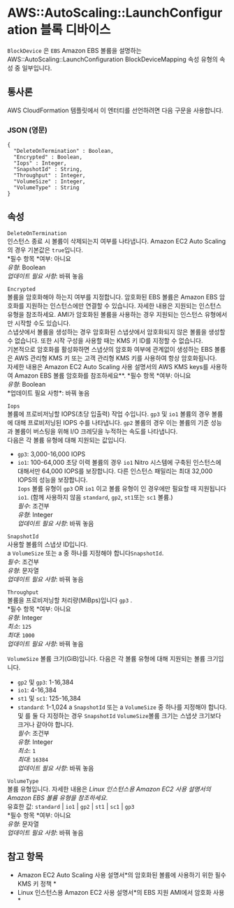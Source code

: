 # AWS::AutoScaling::LaunchConfiguration 블록 디바이스

`BlockDevice` 은 `EBS` Amazon EBS 볼륨을 설명하는 AWS::AutoScaling::LaunchConfiguration BlockDeviceMapping 속성 유형의 속성 중 일부입니다.

## 통사론

AWS CloudFormation 템플릿에서 이 엔터티를 선언하려면 다음 구문을 사용합니다.

### JSON (영문)

```
{
  "DeleteOnTermination" : Boolean,
  "Encrypted" : Boolean,
  "Iops" : Integer,
  "SnapshotId" : String,
  "Throughput" : Integer,
  "VolumeSize" : Integer,
  "VolumeType" : String
}
```

## 속성

`DeleteOnTermination`  
인스턴스 종료 시 볼륨이 삭제되는지 여부를 나타냅니다. Amazon EC2 Auto Scaling의 경우 기본값은 `true`입니다.  
*필수 항목 *여부: 아니요  
_유형_: Boolean  
_업데이트 필요 사항_: 바꿔 놓음

`Encrypted`  
볼륨을 암호화해야 하는지 여부를 지정합니다. 암호화된 EBS 볼륨은 Amazon EBS 암호화를 지원하는 인스턴스에만 연결할 수 있습니다. 자세한 내용은 지원되는 인스턴스 유형을 참조하세요. AMI가 암호화된 볼륨을 사용하는 경우 지원되는 인스턴스 유형에서만 시작할 수도 있습니다.  
스냅샷에서 볼륨을 생성하는 경우 암호화된 스냅샷에서 암호화되지 않은 볼륨을 생성할 수 없습니다. 또한 시작 구성을 사용할 때는 KMS 키 ID를 지정할 수 없습니다.  
기본적으로 암호화를 활성화하면 스냅샷의 암호화 여부에 관계없이 생성하는 EBS 볼륨은 AWS 관리형 KMS 키 또는 고객 관리형 KMS 키를 사용하여 항상 암호화됩니다.  
자세한 내용은 Amazon EC2 Auto Scaling 사용 설명서의 AWS KMS keys를 사용하여 Amazon EBS 볼륨 암호화를 참조하세요\**.
*필수 항목 *여부: 아니요  
*유형*: Boolean  
*업데이트 필요 사항\*: 바꿔 놓음

`Iops`  
볼륨에 프로비저닝할 IOPS(초당 입출력) 작업 수입니다. `gp3` 및 `io1` 볼륨의 경우 볼륨에 대해 프로비저닝된 IOPS 수를 나타냅니다. `gp2` 볼륨의 경우 이는 볼륨의 기준 성능과 볼륨이 버스팅을 위해 I/O 크레딧을 누적하는 속도를 나타냅니다.  
다음은 각 볼륨 유형에 대해 지원되는 값입니다.

- `gp3`: 3,000-16,000 IOPS
- `io1`: 100-64,000 초당 이력
  볼륨의 경우 `io1` Nitro 시스템에 구축된 인스턴스에 대해서만 64,000 IOPS를 보장합니다. 다른 인스턴스 패밀리는 최대 32,000 IOPS의 성능을 보장합니다.  
   `Iops` 볼륨 유형이 `gp3` OR `io1` 이고 볼륨 유형이 인 경우에만 필요할 때 지원됩니다`io1`. (함께 사용하지 않음 `standard`, `gp2`, `st1`또는 `sc1` 볼륨.)  
  _필수_: 조건부  
  _유형_: Integer  
  _업데이트 필요 사항_: 바꿔 놓음

`SnapshotId`  
사용할 볼륨의 스냅샷 ID입니다.  
a `VolumeSize` 또는 a 중 하나를 지정해야 합니다`SnapshotId`.  
_필수_: 조건부  
_유형_: 문자열  
_업데이트 필요 사항_: 바꿔 놓음

`Throughput`  
볼륨을 프로비저닝할 처리량(MiBps)입니다 `gp3` .  
*필수 항목 *여부: 아니요  
_유형_: Integer  
_최소_: `125`  
_최대_: `1000`  
_업데이트 필요 사항_: 바꿔 놓음

`VolumeSize` 볼륨 크기(GiB)입니다. 다음은 각 볼륨 유형에 대해 지원되는 볼륨 크기입니다.

- `gp2` 및 `gp3`: 1-16,384
- `io1`: 4-16,384
- `st1` 및 `sc1`: 125-16,384
- `standard`: 1-1,024
  a `SnapshotId` 또는 a `VolumeSize` 중 하나를 지정해야 합니다. 및 를 둘 다 지정하는 경우 `SnapshotId` `VolumeSize`볼륨 크기는 스냅샷 크기보다 크거나 같아야 합니다.  
  _필수_: 조건부  
  _유형_: Integer  
  _최소_: `1`  
  _최대_: `16384`  
  _업데이트 필요 사항_: 바꿔 놓음

`VolumeType`  
볼륨 유형입니다. 자세한 내용은 _Linux 인스턴스용 Amazon EC2 사용 설명서의 Amazon EBS 볼륨 유형을 참조하세요_.  
유효한 값: `standard` | `io1` | `gp2` | `st1` | `sc1` | `gp3`  
*필수 항목 *여부: 아니요  
_유형_: 문자열  
_업데이트 필요 사항_: 바꿔 놓음

## 참고 항목

- Amazon EC2 Auto Scaling 사용 설명서*의 암호화된 볼륨에 사용하기 위한 필수 KMS 키 정책 *
- Linux 인스턴스용 Amazon EC2 사용 설명서*의 EBS 지원 AMI에서 암호화 사용 *
